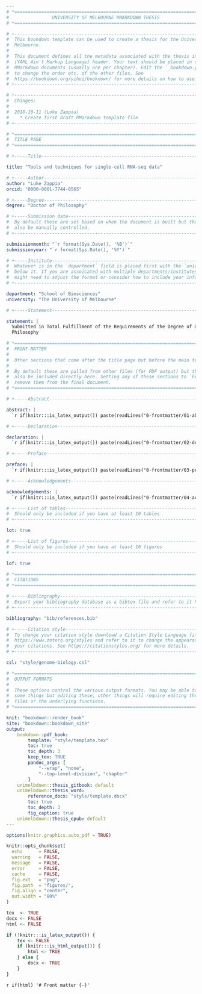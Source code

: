```yaml
---
# *============================================================================*
#                UNIVERSITY OF MELBOURNE RMARKDOWN THESIS
# *============================================================================*

# +----------------------------------------------------------------------------+
#  This bookdown template can be used to create a thesis for the University of
#  Melbourne.
#
#  This document defines all the metadata associated with the thesis in a YAML
#  (YAML Ain't Markup Language) header. Your text should be placed in other
#  RMarkdown documents (usually one per chapter). Edit the `_bookdown.yml` file
#  to change the order etc. of the other files. See
#  https://bookdown.org/yihui/bookdown/ for more details on how to use bookdown.
# +----------------------------------------------------------------------------+

# +----------------------------------------------------------------------------+
#  Changes:
#
#  2018-10-11 (Luke Zappia)
#    * Create first draft RMarkdown template file
# +----------------------------------------------------------------------------+

# *============================================================================*
#  TITLE PAGE
# *============================================================================*

# +-----Title------------------------------------------------------------------+

title: "Tools and techniques for single-cell RNA-seq data"

# +-----Author-----------------------------------------------------------------+
author: "Luke Zappia"
orcid: "0000-0001-7744-8565"

# +-----Degree-----------------------------------------------------------------+
degree: "Doctor of Philosophy"

# +-----Submission date--------------------------------------------------------+
#  By default these are set based on when the document is built but that they
#  also be manually controlled.
# +----------------------------------------------------------------------------+

submissionmonth: "`r format(Sys.Date(), '%B')`"
submissionyear: "`r format(Sys.Date(), '%Y')`"

# +-----Institute--------------------------------------------------------------+
#  Whatever is in the `department` field is placed first with the `university`
#  below it. If you are assoicated with multiple departments/institutes you
#  might need to adjust the format or consider how to include your information.
# +----------------------------------------------------------------------------+

department: "School of Biosciences"
university: "The University of Melbourne"

# +-----Statement--------------------------------------------------------------+

statement: |
  Submitted in Total Fulfillment of the Requirements of the Degree of Doctor of
  Philosophy

# *============================================================================*
#  FRONT MATTER
#
#  Other sections that come after the title page but before the main text.
#
#  By default these are pulled from other files (for PDF output) but they can
#  also be included directly here. Setting any of these sections to `FALSE` will
#  remove them from the final document.
# *============================================================================*

# +-----Abstract---------------------------------------------------------------+

abstract: |
  `r if(knitr:::is_latex_output()) paste(readLines("0-frontmatter/01-abstract.Rmd"), collapse = "\n  ")`

# +-----Declaration------------------------------------------------------------+

declaration: |
  `r if(knitr:::is_latex_output()) paste(readLines("0-frontmatter/02-declaration.Rmd"), collapse = "\n  ")`

# +-----Preface----------------------------------------------------------------+

preface: |
  `r if(knitr:::is_latex_output()) paste(readLines("0-frontmatter/03-preface.Rmd"), collapse = "\n  ")`

# +-----Acknowledgements-------------------------------------------------------+

acknowledgements: |
  `r if(knitr:::is_latex_output()) paste(readLines("0-frontmatter/04-acknowledgements.Rmd"), collapse = "\n  ")`

# +-----List of tables---------------------------------------------------------+
#  Should only be included if you have at least 10 tables
# +----------------------------------------------------------------------------+

lot: true

# +-----List of figures--------------------------------------------------------+
#  Should only be included if you have at least 10 figures
# +----------------------------------------------------------------------------+

lof: true

# *============================================================================*
#  CITATIONS
# *============================================================================*

# +-----Bibliography-----------------------------------------------------------+
#  Export your bibliography database as a bibtex file and refer to it here.
# +----------------------------------------------------------------------------+

bibliography: "bib/references.bib"

# +-----Citation style---------------------------------------------------------+
#  To change your citation style download a Citation Style Language file from
#  https://www.zotero.org/styles and refer to it to change the appearance of
#  your citations. See https://citationstyles.org/ for more details.
# +----------------------------------------------------------------------------+

csl: "style/genome-biology.csl"

# *============================================================================*
#  OUTPUT FORMATS
#
#  These options control the various output formats. You may be able to control
#  some things but editing these, other things will require editing the template
#  files or the underlying functions.
# *============================================================================*

knit: "bookdown::render_book"
site: "bookdown::bookdown_site"
output:
    bookdown::pdf_book:
        template: "style/template.tex"
        toc: true
        toc_depth: 3
        keep_tex: TRUE
        pandoc_args: [
            "--wrap", "none",
            "--top-level-division", "chapter"
        ]
    unimelbdown::thesis_gitbook: default
    unimelbdown::thesis_word:
        reference_docx: "style/template.docx"
        toc: true
        toc_depth: 3
        fig_caption: true
    unimelbdown::thesis_epub: default
---
```


```r
options(knitr.graphics.auto_pdf = TRUE)

knitr::opts_chunk$set(
  echo      = FALSE,
  warning   = FALSE,
  message   = FALSE,
  error     = FALSE,
  cache     = FALSE,
  fig.ext   = "png",
  fig.path  = "figures/",
  fig.align = "center",
  out.width = "80%"
)
```

```r
tex  <- TRUE
docx <- FALSE
html <- FALSE

if (!knitr:::is_latex_output()) {
    tex <- FALSE
    if (knitr:::is_html_output()) {
        html <- TRUE
    } else {
        docx <- TRUE
    }
}
```

`r if(html) '# Front matter {-}'`
